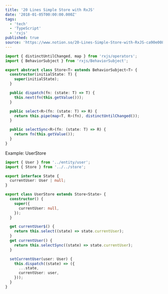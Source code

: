 ```yaml
---
title: '20 Lines Simple Store with RxJS'
date: '2018-01-05T00:00:00.000Z'
tags:
  - 'tech'
  - 'TypeScript'
  - 'rxjs'
published: true
source: 'https://www.notion.so/20-Lines-Simple-Store-with-RxJS-ca90e008810941f6a4bb889503419f3b'
---
```


```typescript
import { distinctUntilChanged, map } from 'rxjs/operators';
import { BehaviorSubject } from 'rxjs/BehaviorSubject';

export abstract class Store<T> extends BehaviorSubject<T> {
  constructor(initialState: T) {
    super(initialState);
  }

  public dispatch(fn: (state: T) => T) {
    this.next(fn(this.getValue()));
  }

  public select<R>(fn: (state: T) => R) {
    return this.pipe(map<T, R>(fn), distinctUntilChanged());
  }

  public selectSync<R>(fn: (state: T) => R) {
    return fn(this.getValue());
  }
}
```

Example: UserStore

```typescript
import { User } from '../entity/user';
import { Store } from '../../store';

export interface State {
  currentUser: User | null;
}

export class UserStore extends Store<State> {
  constructor() {
    super({
      currentUser: null,
    });
  }

  get currentUser$() {
    return this.select((state) => state.currentUser);
  }
  get currentUser() {
    return this.selectSync((state) => state.currentUser);
  }

  setCurrentUser(user: User) {
    this.dispatch((state) => ({
      ...state,
      currentUser: user,
    }));
  }
}
```
